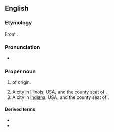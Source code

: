 ==English==
{{wikipedia|Sullivan (surname)}}
{{slim-wikipedia|Sullivan#Places}}

===Etymology===
From {{der|en|ga|Ó Súilleabháin}}.

===Pronunciation===
* {{IPA|en|/ˈsʌlɪvən/}}

===Proper noun===
{{en-proper noun|s}}

# {{surname|en|from=Irish|dot=}} of {{l|en|Irish}} origin.
# A city in [[Illinois]], [[USA]], and the [[county seat]] of {{l|en|Moultrie County}}.
# A city in [[Indiana]], USA, and the county seat of {{l|en|Sullivan County}}.

====Derived terms====
* {{l|en|Sullivan County}}
* {{l|en|Sully}}

{{C|en|Illinois, USA|Indiana, USA}}